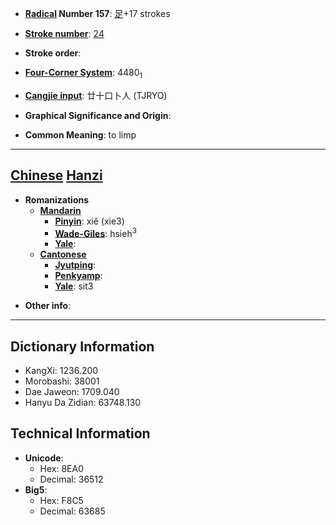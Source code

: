 * '''[[Wiktionary:Chinese radical index| Radical]] Number 157''': [[Wiktionary:Chinese radical index 足|足]]+17 strokes

* '''[[Wiktionary:Chinese total strokes index|Stroke number]]''': [[Wiktionary:Chinese total strokes index 24|24]]

* '''Stroke order''': 

* '''[[Wiktionary:Chinese four corner index|Four-Corner System]]''': 4480<sub>1</sub>

* '''[[Wiktionary:Chinese Cangjie index|Cangjie input]]''': 廿十口卜人 (TJRYO)

* '''Graphical Significance and Origin''': 

* '''Common Meaning''': to limp

----

== [[Chinese]] [[Hanzi]] ==

* '''Romanizations'''
** '''[[Mandarin]]'''
*** '''[[Pinyin]]''': xiě (xie3)
*** '''[[Wade-Giles]]''': hsieh<sup>3</sup>
*** '''[[Yale]]''': 
** '''[[Cantonese]]'''
*** '''[[Jyutping]]''':
*** '''[[Penkyamp]]''': 
*** '''[[Yale]]''': sit3

* '''Other info''': 

----

== Dictionary Information ==

* KangXi: 1236.200
* Morobashi: 38001
* Dae Jaweon: 1709.040
* Hanyu Da Zidian: 63748.130

== Technical Information ==

* '''Unicode''':
** Hex: 8EA0
** Decimal: 36512
* '''Big5''':
** Hex: F8C5
** Decimal: 63685